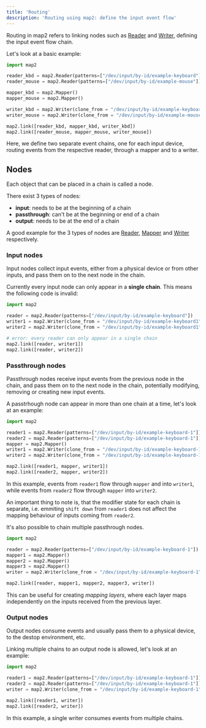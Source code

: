 ```yaml
---
title: 'Routing'
description: 'Routing using map2: define the input event flow'
---
```


Routing in map2 refers to linking nodes such as [Reader](/map2/en/api/reader) and [Writer](/map2/en/api/writer),
defining the input event flow chain.

Let's look at a basic example:


```python
import map2

reader_kbd = map2.Reader(patterns=["/dev/input/by-id/example-keyboard"])
reader_mouse = map2.Reader(patterns=["/dev/input/by-id/example-mouse"])

mapper_kbd = map2.Mapper()
mapper_mouse = map2.Mapper()

writer_kbd = map2.Writer(clone_from = "/dev/input/by-id/example-keyboard")
writer_mouse = map2.Writer(clone_from = "/dev/input/by-id/example-mouse")

map2.link([reader_kbd, mapper_kbd, writer_kbd])
map2.link([reader_mouse, mapper_mouse, writer_mouse])
```

Here, we define two separate event chains, one for each input device, routing events
from the respective reader, through a mapper and to a writer.

## Nodes

Each object that can be placed in a chain is called a node.

There exist 3 types of nodes:

- **input**: needs to be at the beginning of a chain
- **passthrough**: can't be at the beginning or end of a chain
- **output**: needs to be at the end of a chain

A good example for the 3 types of nodes are [Reader](/map2/en/api/reader),
[Mapper](/map2/en/api/mapper) and [Writer](/map2/en/api/writer) respectively.


### Input nodes

Input nodes collect input events, either from a physical device or from
other inputs, and pass them on to the next node in the chain.

Currently every input node can only appear in a **single chain**.
This means the following code is invalid:

```python
import map2

reader = map2.Reader(patterns=["/dev/input/by-id/example-keyboard"])
writer1 = map2.Writer(clone_from = "/dev/input/by-id/example-keyboard1")
writer2 = map2.Writer(clone_from = "/dev/input/by-id/example-keyboard1")

# error: every reader can only appear in a single chain
map2.link([reader, writer1])
map2.link([reader, writer2])
```

### Passthrough nodes

Passthrough nodes receive input events from the previous node in the chain,
and pass them on to the next node in the chain, potentially modifying,
removing or creating new input events.

A passtrhough node can appear in more than one chain at a time, let's look at
an example:

```python
import map2

reader1 = map2.Reader(patterns=["/dev/input/by-id/example-keyboard-1"])
reader2 = map2.Reader(patterns=["/dev/input/by-id/example-keyboard-1"])
mapper = map2.Mapper()
writer1 = map2.Writer(clone_from = "/dev/input/by-id/example-keyboard-1")
writer2 = map2.Writer(clone_from = "/dev/input/by-id/example-keyboard-1")

map2.link([reader1, mapper, writer1])
map2.link([reader2, mapper, writer2])
```

In this example, events from `reader1` flow through `mapper` and into `writer1`, while
events from `reader2` flow through `mapper` into `writer2`.

An important thing to note is, that the modifier state for each chain is separate, i.e.
emmiting `shift down` from `reader1` does not affect the mapping behaviour of
inputs coming from `reader2`.

It's also possible to chain multiple passthrough nodes.

```python
import map2

reader = map2.Reader(patterns=["/dev/input/by-id/example-keyboard-1"])
mapper1 = map2.Mapper()
mapper2 = map2.Mapper()
mapper3 = map2.Mapper()
writer = map2.Writer(clone_from = "/dev/input/by-id/example-keyboard-1")

map2.link([reader, mapper1, mapper2, mapper3, writer])
```

This can be useful for creating *mapping layers*, where each layer maps independently
on the inputs received from the previous layer.

### Output nodes

Output nodes consume events and usually pass them to a physical device, to the destop
environment, etc.

Linking multiple chains to an output node is allowed, let's look at an example:

```python
import map2

reader1 = map2.Reader(patterns=["/dev/input/by-id/example-keyboard-1"])
reader2 = map2.Reader(patterns=["/dev/input/by-id/example-keyboard-1"])
writer = map2.Writer(clone_from = "/dev/input/by-id/example-keyboard-1")

map2.link([reader1, writer])
map2.link([reader2, writer])
```

In this example, a single writer consumes events from multiple chains.

